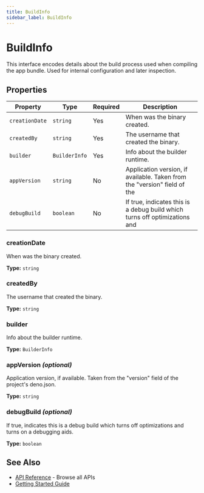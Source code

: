 ```yaml
---
title: BuildInfo
sidebar_label: BuildInfo
---
```



# BuildInfo

This interface encodes details about the build process used when compiling
the app bundle. Used for internal configuration and later inspection.

## Properties

<Tabs>
  <TabItem value="overview" label="Overview" default>

| Property | Type | Required | Description |
|----------|------|----------|-------------|
| `creationDate` | `string` | Yes | When was the binary created. |
| `createdBy` | `string` | Yes | The username that created the binary. |
| `builder` | `BuilderInfo` | Yes | Info about the builder runtime. |
| `appVersion` | `string` | No | Application version, if available. Taken from the "version" field of the |
| `debugBuild` | `boolean` | No | If true, indicates this is a debug build which turns off optimizations and |

  </TabItem>
  <TabItem value="details" label="Details">

### creationDate

When was the binary created.

**Type:** `string`

### createdBy

The username that created the binary.

**Type:** `string`

### builder

Info about the builder runtime.

**Type:** `BuilderInfo`

### appVersion *(optional)*

Application version, if available. Taken from the "version" field of the
project's deno.json.

**Type:** `string`

### debugBuild *(optional)*

If true, indicates this is a debug build which turns off optimizations and
turns on a debugging aids.

**Type:** `boolean`

  </TabItem>
</Tabs>

## See Also

- [API Reference](/api) - Browse all APIs
- [Getting Started Guide](/tutorial)
